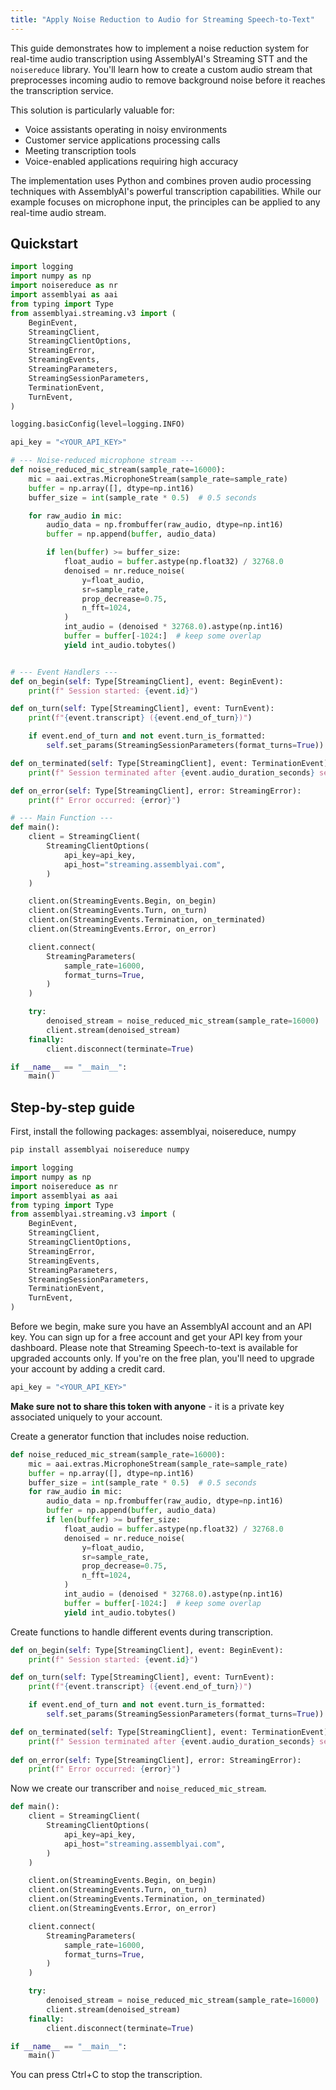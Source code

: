 ```yaml
---
title: "Apply Noise Reduction to Audio for Streaming Speech-to-Text"
---
```


This guide demonstrates how to implement a noise reduction system for real-time audio transcription using AssemblyAI's Streaming STT and the `noisereduce` library. You'll learn how to create a custom audio stream that preprocesses incoming audio to remove background noise before it reaches the transcription service.

This solution is particularly valuable for:

- Voice assistants operating in noisy environments
- Customer service applications processing calls
- Meeting transcription tools
- Voice-enabled applications requiring high accuracy

The implementation uses Python and combines proven audio processing techniques with AssemblyAI's powerful transcription capabilities. While our example focuses on microphone input, the principles can be applied to any real-time audio stream.

## Quickstart

```python
import logging
import numpy as np
import noisereduce as nr
import assemblyai as aai
from typing import Type
from assemblyai.streaming.v3 import (
    BeginEvent,
    StreamingClient,
    StreamingClientOptions,
    StreamingError,
    StreamingEvents,
    StreamingParameters,
    StreamingSessionParameters,
    TerminationEvent,
    TurnEvent,
)

logging.basicConfig(level=logging.INFO)

api_key = "<YOUR_API_KEY>"

# --- Noise-reduced microphone stream ---
def noise_reduced_mic_stream(sample_rate=16000):
    mic = aai.extras.MicrophoneStream(sample_rate=sample_rate)
    buffer = np.array([], dtype=np.int16)
    buffer_size = int(sample_rate * 0.5)  # 0.5 seconds

    for raw_audio in mic:
        audio_data = np.frombuffer(raw_audio, dtype=np.int16)
        buffer = np.append(buffer, audio_data)

        if len(buffer) >= buffer_size:
            float_audio = buffer.astype(np.float32) / 32768.0
            denoised = nr.reduce_noise(
                y=float_audio,
                sr=sample_rate,
                prop_decrease=0.75,
                n_fft=1024,
            )
            int_audio = (denoised * 32768.0).astype(np.int16)
            buffer = buffer[-1024:]  # keep some overlap
            yield int_audio.tobytes()


# --- Event Handlers ---
def on_begin(self: Type[StreamingClient], event: BeginEvent):
    print(f" Session started: {event.id}")

def on_turn(self: Type[StreamingClient], event: TurnEvent):
    print(f"{event.transcript} ({event.end_of_turn})")

    if event.end_of_turn and not event.turn_is_formatted:
        self.set_params(StreamingSessionParameters(format_turns=True))

def on_terminated(self: Type[StreamingClient], event: TerminationEvent):
    print(f" Session terminated after {event.audio_duration_seconds} seconds")

def on_error(self: Type[StreamingClient], error: StreamingError):
    print(f" Error occurred: {error}")

# --- Main Function ---
def main():
    client = StreamingClient(
        StreamingClientOptions(
            api_key=api_key,
            api_host="streaming.assemblyai.com",
        )
    )

    client.on(StreamingEvents.Begin, on_begin)
    client.on(StreamingEvents.Turn, on_turn)
    client.on(StreamingEvents.Termination, on_terminated)
    client.on(StreamingEvents.Error, on_error)

    client.connect(
        StreamingParameters(
            sample_rate=16000,
            format_turns=True,
        )
    )

    try:
        denoised_stream = noise_reduced_mic_stream(sample_rate=16000)
        client.stream(denoised_stream)
    finally:
        client.disconnect(terminate=True)

if __name__ == "__main__":
    main()
```

## Step-by-step guide

First, install the following packages: assemblyai, noisereduce, numpy

```bash
pip install assemblyai noisereduce numpy
```

```python
import logging
import numpy as np
import noisereduce as nr
import assemblyai as aai
from typing import Type
from assemblyai.streaming.v3 import (
    BeginEvent,
    StreamingClient,
    StreamingClientOptions,
    StreamingError,
    StreamingEvents,
    StreamingParameters,
    StreamingSessionParameters,
    TerminationEvent,
    TurnEvent,
)
```

Before we begin, make sure you have an AssemblyAI account and an API key. You can sign up for a free account and get your API key from your dashboard. Please note that Streaming Speech-to-text is available for upgraded accounts only. If you're on the free plan, you'll need to upgrade your account by adding a credit card.

```python
api_key = "<YOUR_API_KEY>"
```

**Make sure not to share this token with anyone** - it is a private key associated uniquely to your account.

Create a generator function that includes noise reduction.

```python
def noise_reduced_mic_stream(sample_rate=16000):
    mic = aai.extras.MicrophoneStream(sample_rate=sample_rate)
    buffer = np.array([], dtype=np.int16)
    buffer_size = int(sample_rate * 0.5)  # 0.5 seconds
    for raw_audio in mic:
        audio_data = np.frombuffer(raw_audio, dtype=np.int16)
        buffer = np.append(buffer, audio_data)
        if len(buffer) >= buffer_size:
            float_audio = buffer.astype(np.float32) / 32768.0
            denoised = nr.reduce_noise(
                y=float_audio,
                sr=sample_rate,
                prop_decrease=0.75,
                n_fft=1024,
            )
            int_audio = (denoised * 32768.0).astype(np.int16)
            buffer = buffer[-1024:]  # keep some overlap
            yield int_audio.tobytes()
```

Create functions to handle different events during transcription.

```python
def on_begin(self: Type[StreamingClient], event: BeginEvent):
    print(f" Session started: {event.id}")

def on_turn(self: Type[StreamingClient], event: TurnEvent):
    print(f"{event.transcript} ({event.end_of_turn})")

    if event.end_of_turn and not event.turn_is_formatted:
        self.set_params(StreamingSessionParameters(format_turns=True))

def on_terminated(self: Type[StreamingClient], event: TerminationEvent):
    print(f" Session terminated after {event.audio_duration_seconds} seconds")
    
def on_error(self: Type[StreamingClient], error: StreamingError):
    print(f" Error occurred: {error}")
```

Now we create our transcriber and `noise_reduced_mic_stream`.

```python
def main():
    client = StreamingClient(
        StreamingClientOptions(
            api_key=api_key,
            api_host="streaming.assemblyai.com",
        )
    )

    client.on(StreamingEvents.Begin, on_begin)
    client.on(StreamingEvents.Turn, on_turn)
    client.on(StreamingEvents.Termination, on_terminated)
    client.on(StreamingEvents.Error, on_error)

    client.connect(
        StreamingParameters(
            sample_rate=16000,
            format_turns=True,
        )
    )

    try:
        denoised_stream = noise_reduced_mic_stream(sample_rate=16000)
        client.stream(denoised_stream)
    finally:
        client.disconnect(terminate=True)

if __name__ == "__main__":
    main()
```

You can press Ctrl+C to stop the transcription.

